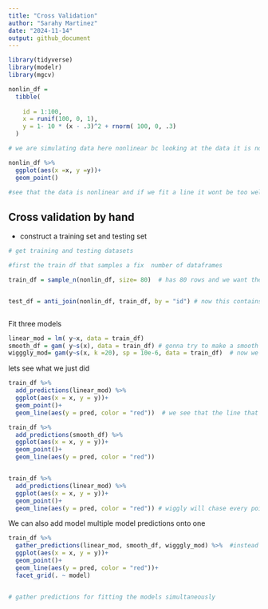 ```yaml
---
title: "Cross Validation"
author: "Sarahy Martinez"
date: "2024-11-14"
output: github_document
---
```


```r
library(tidyverse)
library(modelr)
library(mgcv)

```


```r

nonlin_df = 
  tibble(
    
    id = 1:100,
    x = runif(100, 0, 1),
    y = 1- 10 * (x - .3)^2 + rnorm( 100, 0, .3)
  )

# we are simulating data here nonlinear bc looking at the data it is non-lin look at the graph

```


```r

nonlin_df %>% 
  ggplot(aes(x =x, y =y))+
  geom_point()

#see that the data is nonlinear and if we fit a line it wont be too well and we know its a square term but we wouldn't know bc we have to fit the curvature. We want to fit something that isn't too sensitive to the outliers
```


## Cross validation by hand 

- construct a training set and testing set 

```r
# get training and testing datasets 

#first the train df that samples a fix  number of dataframes

train_df = sample_n(nonlin_df, size= 80)  # has 80 rows and we want the 20 nonlinear that dont appear in training 


test_df = anti_join(nonlin_df, train_df, by = "id") # now this contains the missing data that nots in the train



```

Fit three models 

```r

linear_mod = lm( y~x, data = train_df)
smooth_df = gam( y~s(x), data = train_df) # gonna try to make a smooth df
wigggly_mod= gam(y~s(x, k =20), sp = 10e-6, data = train_df)  # now we want it to chase every datapoint and tell it how complex we want the model to be

```

lets see what we just did 

```r
train_df %>% 
  add_predictions(linear_mod) %>% 
  ggplot(aes(x = x, y = y))+
  geom_point()+
  geom_line(aes(y = pred, color = "red"))  # we see that the line that fits is the best it can do and the linear model does this but if we updated and fit the smooth it qill do better

train_df %>% 
  add_predictions(smooth_df) %>% 
  ggplot(aes(x = x, y = y))+
  geom_point()+
  geom_line(aes(y = pred, color = "red")) 


train_df %>% 
  add_predictions(linear_mod) %>% 
  ggplot(aes(x = x, y = y))+
  geom_point()+
  geom_line(aes(y = pred, color = "red")) # wiggly will chase every point and make bad preditions bc chasing too much

```


We can also add model multiple model predictions onto one 

```r

train_df %>% 
  gather_predictions(linear_mod, smooth_df, wigggly_mod) %>%  #instead 80 rows we have 240 and these the predictions for each model
  ggplot(aes(x = x, y = y))+
  geom_point()+
  geom_line(aes(y = pred, color = "red"))+
  facet_grid(. ~ model)


# gather predictions for fitting the models simultaneously 
```















